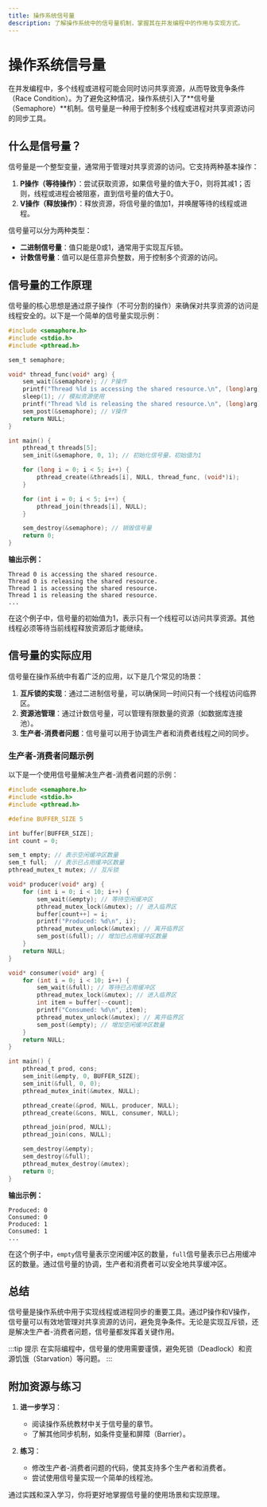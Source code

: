 ```yaml
---
title: 操作系统信号量
description: 了解操作系统中的信号量机制，掌握其在并发编程中的作用与实现方式。
---
```


# 操作系统信号量

在并发编程中，多个线程或进程可能会同时访问共享资源，从而导致竞争条件（Race Condition）。为了避免这种情况，操作系统引入了**信号量（Semaphore）**机制。信号量是一种用于控制多个线程或进程对共享资源访问的同步工具。

## 什么是信号量？

信号量是一个整型变量，通常用于管理对共享资源的访问。它支持两种基本操作：
1. **P操作（等待操作）**：尝试获取资源，如果信号量的值大于0，则将其减1；否则，线程或进程会被阻塞，直到信号量的值大于0。
2. **V操作（释放操作）**：释放资源，将信号量的值加1，并唤醒等待的线程或进程。

信号量可以分为两种类型：
- **二进制信号量**：值只能是0或1，通常用于实现互斥锁。
- **计数信号量**：值可以是任意非负整数，用于控制多个资源的访问。

## 信号量的工作原理

信号量的核心思想是通过原子操作（不可分割的操作）来确保对共享资源的访问是线程安全的。以下是一个简单的信号量实现示例：

```c
#include <semaphore.h>
#include <stdio.h>
#include <pthread.h>

sem_t semaphore;

void* thread_func(void* arg) {
    sem_wait(&semaphore); // P操作
    printf("Thread %ld is accessing the shared resource.\n", (long)arg);
    sleep(1); // 模拟资源使用
    printf("Thread %ld is releasing the shared resource.\n", (long)arg);
    sem_post(&semaphore); // V操作
    return NULL;
}

int main() {
    pthread_t threads[5];
    sem_init(&semaphore, 0, 1); // 初始化信号量，初始值为1

    for (long i = 0; i < 5; i++) {
        pthread_create(&threads[i], NULL, thread_func, (void*)i);
    }

    for (int i = 0; i < 5; i++) {
        pthread_join(threads[i], NULL);
    }

    sem_destroy(&semaphore); // 销毁信号量
    return 0;
}
```

**输出示例：**
```
Thread 0 is accessing the shared resource.
Thread 0 is releasing the shared resource.
Thread 1 is accessing the shared resource.
Thread 1 is releasing the shared resource.
...
```

在这个例子中，信号量的初始值为1，表示只有一个线程可以访问共享资源。其他线程必须等待当前线程释放资源后才能继续。

## 信号量的实际应用

信号量在操作系统中有着广泛的应用，以下是几个常见的场景：

1. **互斥锁的实现**：通过二进制信号量，可以确保同一时间只有一个线程访问临界区。
2. **资源池管理**：通过计数信号量，可以管理有限数量的资源（如数据库连接池）。
3. **生产者-消费者问题**：信号量可以用于协调生产者和消费者线程之间的同步。

### 生产者-消费者问题示例

以下是一个使用信号量解决生产者-消费者问题的示例：

```c
#include <semaphore.h>
#include <stdio.h>
#include <pthread.h>

#define BUFFER_SIZE 5

int buffer[BUFFER_SIZE];
int count = 0;

sem_t empty; // 表示空闲缓冲区数量
sem_t full;  // 表示已占用缓冲区数量
pthread_mutex_t mutex; // 互斥锁

void* producer(void* arg) {
    for (int i = 0; i < 10; i++) {
        sem_wait(&empty); // 等待空闲缓冲区
        pthread_mutex_lock(&mutex); // 进入临界区
        buffer[count++] = i;
        printf("Produced: %d\n", i);
        pthread_mutex_unlock(&mutex); // 离开临界区
        sem_post(&full); // 增加已占用缓冲区数量
    }
    return NULL;
}

void* consumer(void* arg) {
    for (int i = 0; i < 10; i++) {
        sem_wait(&full); // 等待已占用缓冲区
        pthread_mutex_lock(&mutex); // 进入临界区
        int item = buffer[--count];
        printf("Consumed: %d\n", item);
        pthread_mutex_unlock(&mutex); // 离开临界区
        sem_post(&empty); // 增加空闲缓冲区数量
    }
    return NULL;
}

int main() {
    pthread_t prod, cons;
    sem_init(&empty, 0, BUFFER_SIZE);
    sem_init(&full, 0, 0);
    pthread_mutex_init(&mutex, NULL);

    pthread_create(&prod, NULL, producer, NULL);
    pthread_create(&cons, NULL, consumer, NULL);

    pthread_join(prod, NULL);
    pthread_join(cons, NULL);

    sem_destroy(&empty);
    sem_destroy(&full);
    pthread_mutex_destroy(&mutex);
    return 0;
}
```

**输出示例：**
```
Produced: 0
Consumed: 0
Produced: 1
Consumed: 1
...
```

在这个例子中，`empty`信号量表示空闲缓冲区的数量，`full`信号量表示已占用缓冲区的数量。通过信号量的协调，生产者和消费者可以安全地共享缓冲区。

## 总结

信号量是操作系统中用于实现线程或进程同步的重要工具。通过P操作和V操作，信号量可以有效地管理对共享资源的访问，避免竞争条件。无论是实现互斥锁，还是解决生产者-消费者问题，信号量都发挥着关键作用。

:::tip 提示
在实际编程中，信号量的使用需要谨慎，避免死锁（Deadlock）和资源饥饿（Starvation）等问题。
:::

## 附加资源与练习

1. **进一步学习**：
   - 阅读操作系统教材中关于信号量的章节。
   - 了解其他同步机制，如条件变量和屏障（Barrier）。

2. **练习**：
   - 修改生产者-消费者问题的代码，使其支持多个生产者和消费者。
   - 尝试使用信号量实现一个简单的线程池。

通过实践和深入学习，你将更好地掌握信号量的使用场景和实现原理。
